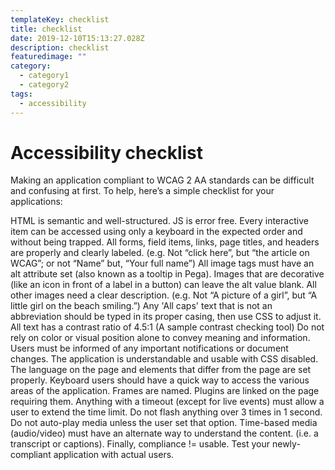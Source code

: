 ```yaml
---
templateKey: checklist
title: checklist
date: 2019-12-10T15:13:27.028Z
description: checklist
featuredimage: ""
category:
  - category1
  - category2
tags:
  - accessibility
---
```


<Avatar label="Alan Trefler" size="small" />
<Avatar label="Max DeAngelis" size="medium" />
<Avatar label="Matthew Williamson" size="large" />

# Accessibility checklist

Making an application compliant to WCAG 2 AA standards can be difficult and confusing at first. To help, here’s a simple checklist for your applications:

HTML is semantic and well-structured. JS is error free.
Every interactive item can be accessed using only a keyboard in the expected order and without being trapped.
All forms, field items, links, page titles, and headers are properly and clearly labeled. (e.g. Not “click here”, but “the article on WCAG”; or not “Name” but, “Your full name”)
All image tags must have an alt attribute set (also known as a tooltip in Pega). Images that are decorative (like an icon in front of a label in a button) can leave the alt value blank. All other images need a clear description. (e.g. Not “A picture of a girl”, but “A little girl on the beach smiling.”)
Any 'All caps' text that is not an abbreviation should be typed in its proper casing, then use CSS to adjust it.
All text has a contrast ratio of 4.5:1 (A sample contrast checking tool)
Do not rely on color or visual position alone to convey meaning and information.
Users must be informed of any important notifications or document changes.
The application is understandable and usable with CSS disabled.
The language on the page and elements that differ from the page are set properly.
Keyboard users should have a quick way to access the various areas of the application.
Frames are named.
Plugins are linked on the page requiring them.
Anything with a timeout (except for live events) must allow a user to extend the time limit.
Do not flash anything over 3 times in 1 second.
Do not auto-play media unless the user set that option.
Time-based media (audio/video) must have an alternate way to understand the content. (i.e. a transcript or captions).
Finally, compliance != usable. Test your newly-compliant application with actual users.
